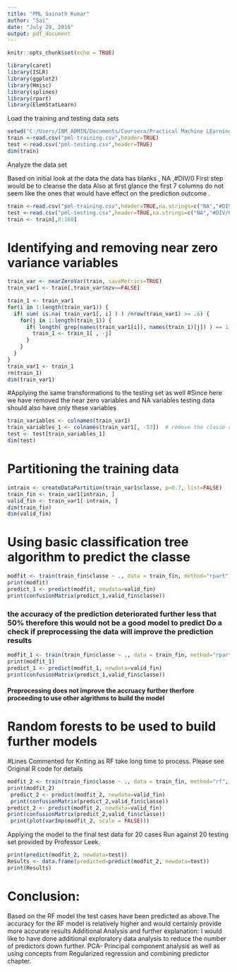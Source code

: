 ---
title: "PML Sainath Kumar"
author: "Sai"
date: "July 29, 2016"
output: pdf_document
---

```{r setup, include=FALSE}
knitr::opts_chunk$set(echo = TRUE)
```
 

 
```{r cars} 
library(caret)
library(ISLR)
library(ggplot2)
library(Hmisc)
library(splines)
library(rpart) 
library(ElemStatLearn) 


```
Load the training and testing data sets


```{r}
setwd("C:/Users/IBM_ADMIN/Documents/Coursera/Practical Machine LEarning")
train <-read.csv("pml-training.csv",header=TRUE)
test <-read.csv("pml-testing.csv",header=TRUE)
dim(train)
```


Analyze the data set

Based on initial look at the data the data has blanks , NA ,#DIV/0
First step would be to cleanse the data
Also at first glance the first 7 columns do not seem like the ones that would have effect on the prediction outcome . 

 
```{r}
train <-read.csv("pml-training.csv",header=TRUE,na.strings=c("NA","#DIV/0!",""))
test <-read.csv("pml-testing.csv",header=TRUE,na.strings=c("NA","#DIV/0!",""))
train <- train[,8:160]
```

 
<h1>Identifying and removing near zero variance variables</h1>

 
```{r}
train_var <- nearZeroVar(train, saveMetrics=TRUE)
train_var1 <- train[,train_var$nzv==FALSE]

train_1 <- train_var1
for(i in 1:length(train_var1)) {
  if( sum( is.na( train_var1[, i] ) ) /nrow(train_var1) >= .6) {
    for(j in 1:length(train_1)) {
      if( length( grep(names(train_var1[i]), names(train_1)[j]) ) == 1)  {
        train_1 <- train_1[ , -j]
      }
    }
  }
}
train_var1 <- train_1
rm(train_1)
dim(train_var1)
```

 
#Applying the same transformations to the testing set as well
#Since here we have removed the near zero variables and NA variables testing data should also have only these variables</h3>

 
```{r}
train_variables <- colnames(train_var1)
train_variables_1 <- colnames(train_var1[, -53])  # remove the classe column
test <- test[train_variables_1]
dim(test)
```


<h1>Partitioning the training data</h1>
 
```{r}
intrain <- createDataPartition(train_var1$classe, p=0.7, list=FALSE)
train_fin <- train_var1[intrain, ]
valid_fin <- train_var1[-intrain, ]
dim(train_fin)
dim(valid_fin)
```

 


<h1>Using basic classification tree algorithm to predict the classe</h1>
 
```{r}
modfit <- train(train_fin$classe ~ ., data = train_fin, method="rpart")
print(modfit)
predict_1 <- predict(modfit, newdata=valid_fin)
print(confusionMatrix(predict_1,valid_fin$classe))
```
 
<h3>the accuracy of the prediction deteriorated further less that 50% therefore this would not be a good model to predict
Do a check if preprocessing the data will improve the prediction results</h3>
 
```{r}
modfit_1 <- train(train_fin$classe ~ ., data = train_fin, method="rpart", preProcess=c("center", "scale"))
print(modfit_1)
predict_1 <- predict(modfit_1, newdata=valid_fin)
print(confusionMatrix(predict_1,valid_fin$classe))
```
 
<h4>Preprocessing does not improve the accruacy further therfore proceeding to use other algrithms to build the model</h4>
<h1>Random forests  to be used to build further models</h1>


 
#Lines Commented for Kniting as RF take long time to process. Please see Original R code for details
```{r}
modfit_2 <- train(train_fin$classe ~ ., data = train_fin, method="rf", preProcess=c("center", "scale"))
print(modfit_2)
 predict_2 <- predict(modfit_2, newdata=valid_fin)
 print(confusionMatrix(predict_2,valid_fin$classe))
predict_2 <- predict(modfit_2, newdata=valid_fin)
print(confusionMatrix(predict_2,valid_fin$classe))
 print(plot(varImp(modfit_2, scale = FALSE)))
```
Applying the model to the final test data for 20 cases
Run against 20 testing set provided by Professor Leek.
```{r}
print(predict(modfit_2, newdata=test))
Results <- data.frame(predicted=predict(modfit_2, newdata=test))
print(Results)
```

<h1>Conclusion:</h1>
</h3>
Based on the RF model the test cases have been predicted as above.The accuracy for the RF model is relatively higher and would certainly provide more accurate results
Additional Analysis and further explanation:
I would like to have done additional exploratory data analysis to reduce the number of predictors down further. PCA- Principal component analysis as well as using concepts from Regularized regression and combining predictor chapter.</h3>


```{r pressure, echo=FALSE}
 
```
 
